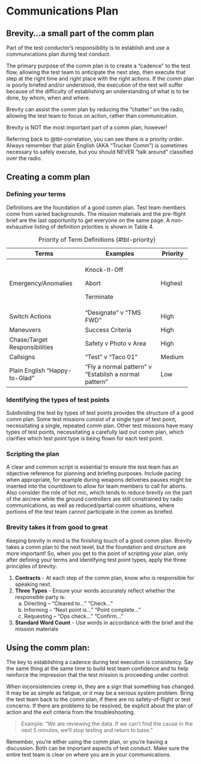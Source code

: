 # Communications Plan

## Brevity...a small part of the comm plan

Part of the test conductor's responsibility is to establish and use a communications plan during test conduct.

The primary purpose of the comm plan is to create a "cadence" to the test flow, allowing the test team to anticipate the next step, then execute that step at the right time and right place with the right actions. If the comm plan is poorly briefed and/or understood, the execution of the test will suffer because of the difficulty of establishing an understanding of what is to be done, by whom, when and where.

Brevity can assist the comm plan by reducing the "chatter" on the radio, allowing the test team to focus on action, rather than communication.

Brevity is NOT the most important part of a comm plan, however!

Referring back to @tbl-correlation, you can see there is a priority order. Always remember that plain English (AKA "Trucker Comm") is sometimes necessary to safely execute, but you should NEVER "talk around" classified over the radio.

## Creating a comm plan

### Defining your terms

Definitions are the foundation of a good comm plan. Test team members come from varied backgrounds. The mission materials and the pre-flight brief are the last opportunity to get everyone on the same page. A non-exhaustive listing of definition priorities is shown in Table 4.

+----------------------------+----------------------------+----------+
| Terms                      | Examples                   | Priority |
+============================+============================+==========+
| Emergency/Anomalies        | Knock-It-Off               | Highest  |
|                            |                            |          |
|                            | Abort                      |          |
|                            |                            |          |
|                            | Terminate                  |          |
+----------------------------+----------------------------+----------+
| Switch Actions             | "Designate" v "TMS FWD"    | High     |
+----------------------------+----------------------------+----------+
| Maneuvers                  | Success Criteria           | High     |
+----------------------------+----------------------------+----------+
| Chase/Target               | Safety v Photo v Area      | High     |
| Responsibilities           |                            |          |
+----------------------------+----------------------------+----------+
| Callsigns                  | "Test" v "Taco 01"         | Medium   |
+----------------------------+----------------------------+----------+
| Plain English              | "Fly a normal pattern" v   | Low      |
| "Happy-to-Glad"            | "Establish a normal        |          |
|                            | pattern"                   |          |
+----------------------------+----------------------------+----------+

: Priority of Term Definitions {#tbl-priority}

### Identifying the types of test points

Subdividing the test by types of test points provides the structure of a good comm plan. Some test missions consist of a single type of test point, necessitating a single, repeated comm plan. Other test missions have many types of test points, necessitating a carefully laid out comm plan, which clarifies which test point type is being flown for each test point.

### Scripting the plan

A clear and common script is essential to ensure the test team has an objective reference for planning and briefing purposes. Include pacing when appropriate, for example during weapons deliveries pauses might be inserted into the countdown to allow for team members to call for aborts. Also consider the role of hot mic, which tends to reduce brevity on the part of the aircrew while the ground controllers are still constrained by radio communications, as well as reduced/partial comm situations, where portions of the test team cannot participate in the comm as briefed.

### Brevity takes it from good to great

Keeping brevity in mind is the finishing touch of a good comm plan. Brevity takes a comm plan to the next level, but the foundation and structure are more important! So, when you get to the point of scripting your plan, only after defining your terms and identifying test point types, apply the three principles of brevity:

1. **Contracts** - At each step of the comm plan, know who is responsible for speaking next.
2. **Three Types** - Ensure your words accurately reflect whether the responsible party is:
    a.  Directing -- "Cleared to..." "Check..."
    b.  Informing -- "Next point is..." "Point complete..."
    c.  Requesting -- "Ops check..." "Confirm..."
3. **Standard Word Count** - Use words in accordance with the brief and the mission materials

## Using the comm plan:

The key to establishing a cadence during test execution is consistency. Say the same thing at the same time to build test team confidence and to help reinforce the impression that the test mission is proceeding under control.

When inconsistencies creep in, they are a sign that something has changed. It may be as simple as fatigue, or it may be a serious system problem. Bring the test team back to the comm plan, if there are no safety-of-flight or test concerns. If there are problems to be resolved, be explicit about the plan of action and the exit criteria from the troubleshooting.

> Example: "We are reviewing the data. If we can't find the cause in the next 5 minutes, we'll stop testing and return to base."

Remember, you're either using the comm plan, or you're having a discussion. Both can be important aspects of test conduct. Make sure the entire test team is clear on where you are in your communications.